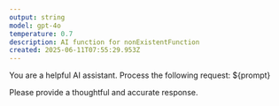 ```yaml
---
output: string
model: gpt-4o
temperature: 0.7
description: AI function for nonExistentFunction
created: 2025-06-11T07:55:29.953Z
---
```


You are a helpful AI assistant. Process the following request: ${prompt}

Please provide a thoughtful and accurate response.